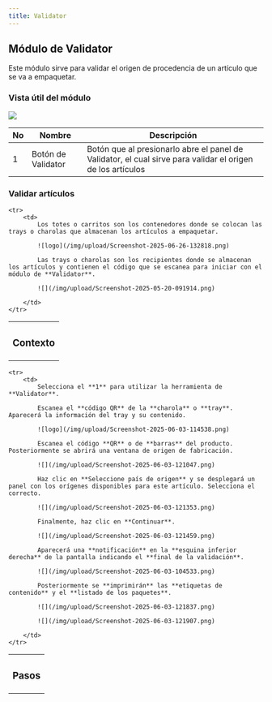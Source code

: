 ```yaml
---
title: Validator
---
```


## Módulo de Validator

Este módulo sirve para validar el origen de procedencia de un artículo que se va a empaquetar.

### Vista útil del módulo
![](/img/upload/Screenshot-2025-06-03-101136.png)

| No | Nombre | Descripción |
|----|--------|-------------|
| 1  | Botón de Validator | Botón que al presionarlo abre el panel de Validator, el cual sirve para validar el origen de los artículos |

### Validar artículos

<table>
    <tr>
        <th><h3>Contexto</h3></th>
    </tr>

    <tr>
        <td>
            Los totes o carritos son los contenedores donde se colocan las trays o charolas que almacenan los artículos a empaquetar.

            ![logo](/img/upload/Screenshot-2025-06-26-132818.png)

            Las trays o charolas son los recipientes donde se almacenan los artículos y contienen el código que se escanea para iniciar con el módulo de **Validator**.

            ![](/img/upload/Screenshot-2025-05-20-091914.png)

        </td>
    </tr>
</table>

<table>
    <tr>
        <th><h3>Pasos</h3></th>
    </tr>

    <tr>
        <td>
            Selecciona el **1** para utilizar la herramienta de **Validator**.

            Escanea el **código QR** de la **charola** o **tray**. Aparecerá la información del tray y su contenido.

            ![logo](/img/upload/Screenshot-2025-06-03-114538.png)

            Escanea el código **QR** o de **barras** del producto. Posteriormente se abrirá una ventana de origen de fabricación.

            ![](/img/upload/Screenshot-2025-06-03-121047.png)

            Haz clic en **Seleccione país de origen** y se desplegará un panel con los orígenes disponibles para este artículo. Selecciona el correcto.

            ![](/img/upload/Screenshot-2025-06-03-121353.png)

            Finalmente, haz clic en **Continuar**.

            ![](/img/upload/Screenshot-2025-06-03-121459.png)

            Aparecerá una **notificación** en la **esquina inferior derecha** de la pantalla indicando el **final de la validación**.

            ![](/img/upload/Screenshot-2025-06-03-104533.png)

            Posteriormente se **imprimirán** las **etiquetas de contenido** y el **listado de los paquetes**.

            ![](/img/upload/Screenshot-2025-06-03-121837.png)

            ![](/img/upload/Screenshot-2025-06-03-121907.png)

        </td>
    </tr>
</table>